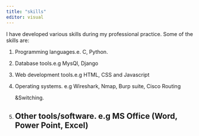 ---
title: "skills"
editor: visual
---

I have developed various skills during my professional practice. Some of the skills are:

1. Programming languages.e. C, Python.

2. Database tools.e.g MysQl, Django

3. Web development tools.e.g HTML, CSS and Javascript

4. Operating systems. e.g Wireshark, Nmap, Burp suite, Cisco Routing

    &Switching.
    
5. Other tools/software. e.g MS Office (Word, Power Point, Excel)
---
